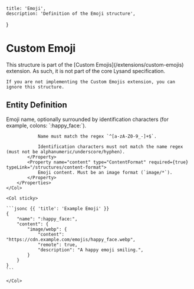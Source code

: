     title: 'Emoji',
    description: 'Definition of the Emoji structure',
}

# Custom Emoji

<Note>
    This structure is part of the [Custom Emojis](/extensions/custom-emojis) extension. As such, it is not part of the core Lysand specification.

    If you are not implementing the Custom Emojis extension, you can ignore this structure.
</Note>

## Entity Definition

<Row>
    <Col>
        <Properties>
            <Property name="name" type="string" required={true}>
                Emoji name, optionally surrounded by identification characters (for example, colons: `:happy_face:`).

                Name must match the regex `^[a-zA-Z0-9_-]+$`.
                
                Identification characters must not match the name regex (must not be alphanumeric/underscore/hyphen).
            </Property>
            <Property name="content" type="ContentFormat" required={true} typeLink="/structures/content-format">
                Emoji content. Must be an image format (`image/*`).
            </Property>
        </Properties>
    </Col>

    <Col sticky>

    ```jsonc {{ 'title': 'Example Emoji' }}
    {
        "name": ":happy_face:",
        "content": {
            "image/webp": {
                "content": "https://cdn.example.com/emojis/happy_face.webp",
                "remote": true,
                "description": "A happy emoji smiling.",
            }
        }
    }
    ```

    </Col>
</Row>